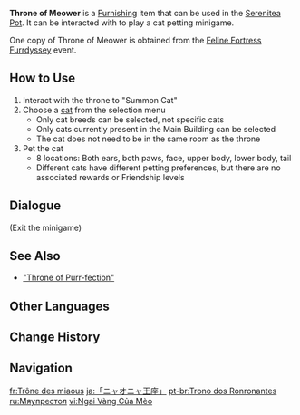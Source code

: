 {{Furnishing Infobox
|id             = 362264
|image          = Item Throne of Meower.png
|category       = Small Furnishing
|subcategory    = Ornament
|quality        = 4
|adeptal_energy = 90
|load           = 514
|reduced_load   = 386
|description    = A combination of cat furnishings forming the shape of a throne. It comes equipped with yarn ornaments beloved by cats and soft, comfy raspberry-red pallets. Can be found in the Fluffball Fortress.<br>It is said amongst cats that "When the fated moment arrives, the bowl shall be filled with delicious food, and the cat called upon shall enjoy that meal, ascend to the throne, and take the crown of undisputed ruler..." As such, you can always find many cats surrounding the throne, waiting for that moment of destiny to arrive...
|source1        = [[Feline Fortress Furrdyssey]]
|event          = Feline Fortress Furrdyssey
|limited        = 1
|interaction = Summon Cat
}}
'''Throne of Meower''' is a [[Furnishing]] item that can be used in the [[Serenitea Pot]]. It can be interacted with to play a cat petting minigame.

One copy of Throne of Meower is obtained from the [[Feline Fortress Furrdyssey]] event.

==How to Use==
# Interact with the throne to "Summon Cat"
# Choose a [[cat]] from the selection menu
#* Only cat breeds can be selected, not specific cats
#* Only cats currently present in the Main Building can be selected
#* The cat does not need to be in the same room as the throne
# Pet the cat
#* 8 locations: Both ears, both paws, face, upper body, lower body, tail
#* Different cats have different petting preferences, but there are no associated rewards or Friendship levels

==Dialogue==
{{Dialogue Start}}
;(Exit the minigame)
:{{Black Screen|The cat has left its throne, and gone off to play by itself...}}
{{Dialogue End}}

==See Also==
* [["Throne of Purr-fection"]]

==Other Languages==
{{Other Languages
|en       = Throne of Meower
|zhs      = 「咪呜呜宝座」
|zhs_rm   = 
|zht      = 「咪嗚嗚寶座」
|zht_rm   = 
|zh_tl    = 
|ja       = 「ニャオニャ王座」
|ja_rm    = "Nyao Nyaouza"
|ja_tl    = "Meow Meowthrone"
|ko       = 「야옹 왕좌」
|ko_rm    = 
|ko_tl    = 
|es       = Trono felino
|es_tl    = Feline Throne
|fr       = Trône des miaous
|fr_tl    = Throne of Meows
|ru       = Мяупрестол
|ru_tl    = 
|th       = "บัลลังก์แมวเหมียว"
|th_rm    = 
|th_tl    = 
|vi       = Ngai Vàng Của Mèo
|vi_tl    = Cat's Throne
|de       = „Katzenthron“
|de_tl    = "Cat's Throne"
|id       = Markas Miau Miau
|id_tl    = Meow Meow Headquarters
|pt       = Trono dos Ronronantes
|pt_tl    = 
|tr       = Miyavlama Tahtı
|tr_tl    = Meowing Throne
|it       = Trono felino
|it_tl    = 
}}

==Change History==
{{Change History|4.5}}

==Navigation==
{{Furnishing Navbox|interior}}

[[fr:Trône des miaous]]
[[ja:「ニャオニャ王座」]]
[[pt-br:Trono dos Ronronantes]]
[[ru:Мяупрестол]]
[[vi:Ngai Vàng Của Mèo]]